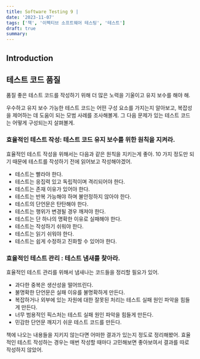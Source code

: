 ```yaml
---
title: Software Testing 9 |
date: '2023-11-07'
tags: ['책', '이펙티브 소프트웨어 테스팅', '테스트']
draft: true
summary: 
---
```


## Introduction

<TOCInline toc={props.toc} exclude="Introduction" />

## 테스트 코드 품질

품질 좋은 테스트 코드를 작성하기 위해 더 많은 노력을 기울이고 유지 보수를 해야 해.

우수하고 유지 보수 가능한 테스트 코드는 어떤 구성 요소를 가지는지 알아보고, 복잡성을 제어하는 데 도움이 되는 모범 사례를 조사해볼게.
그 다음 문제가 있는 테스트 코드는 어떻게 구성되는지 살펴볼게.

### 효율적인 테스트 작성: 테스트 코드 유지 보수를 위한 원칙을 지켜라.

효율적인 테스트 작성을 위해서는 다음과 같은 원칙을 지키는게 좋아.
10 가지 정도만 되기 때문에 테스트를 작성하기 전에 읽어보고 작성해야겠어.

- 테스트는 빨라야 한다.
- 테스트는 응집력 있고 독립적이며 격리되어야 한다.
- 테스트는 존재 이유가 있어야 한다.
- 테스트는 반복 가능해야 하며 불안정하지 않아야 한다.
- 테스트의 단언문은 탄탄해야 한다.
- 테스트는 행위가 변경될 경우 깨져야 한다.
- 테스트는 단 하나의 명확한 이유로 실패해야 한다.
- 테스트는 작성하기 쉬워야 한다.
- 테스트는 읽기 쉬워야 한다.
- 테스트는 쉽게 수정하고 진화할 수 있어야 한다.

### 효율적인 테스트 관리 : 테스트 냄새를 찾아라.

효율적인 테스트 관리를 위해서 냄새나는 코드들을 정리할 필요가 있어.

- 과다한 중복은 생산성을 떨어뜨린다.
- 불명확한 단언문은 실패 이유를 불명확하게 만든다.
- 복잡하거나 외부에 있는 자원에 대한 잘못된 처리는 테스트 실패 원인 파악을 힘들게 만든다.
- 너무 범용적인 픽스처는 테스트 실패 원인 파악을 힘들게 만든다.
- 민감한 단언문 깨지기 쉬운 테스트 코드를 만든다.

책에 나오는 내용들을 지키지 않는다면 어떠한 결과가 있는지 정도로 정리해봤어.
효율적인 테스트 작성하는 경우는 매번 작성할 때마다 고민해보면 좋아보여서 결과를 따로 작성하지 않았어.